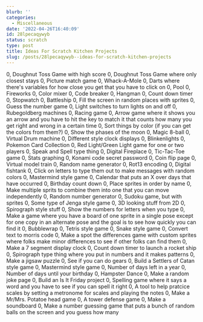 ```yaml
---
blurb: ''
categories:
  - Miscellaneous
date: '2022-04-26T16:40:09'
id: 28lpecaqywyb
status: scratch
type: post
title: Ideas For Scratch Kitchen Projects
slug: /posts/28lpecaqywyb--ideas-for-scratch-kitchen-projects
---
```



0, Doughnut Toss Game with high score
0, Doughnut Toss Game where only closest stays
0, Picture match game
0, Whack-A-Mole
0, Darts where there's variables for how close you get that you have to click on
0, Pool
0, Fireworks
0, Color mixer
0, Code breaker
0, Hangman
0, Count down timer
0, Stopwatch
0, Battleship
0, Fill the screen in random places with sprites
0, Guess the number game
0, Light switches to turn lights on and off
0, Rubegoldberg machines
0, Racing game
0, Arrow game where it shows you an arrow and you have to hit the key to match it that counts how many you get right and wrong in a certain time
0, Sort things by color (if you can get the colors from them?)
0, Show the phases of the moon
0, Magic 8-ball
0, Virtual Drum machine
0, Different style clock displays
0, Blinkenlights
0, Pokemon Card Collection
0, Red Light/Green Light game for one or two players
0, Speak and Spell type thing
0, Digital Fireplace
0, Tic-Tac-Toe game
0, Stats graphing
0, Konami code secret password
0, Coin flip page
0, Virtual model train
0, Random name generator
0, Rot13 encoding
0, Digital fishtank
0, Click on letters to type them out to make messages with random colors
0, Mastermind style game
0, Calendar that puts an X over days that have occurred
0, Birthday count down
0, Place sprites in order by name
0, Make multiple sprits to combine them into one that you can move independently
0, Random number generator
0, Sudoku game, but with sprites
0, Some type of Jenga style game 
0, 3D looking stuff from 2D
0, Spirograph style stuff
0, Show the numbers for letters when you type
0, Make a game where you have a board of one sprite in a single pose except for one copy in an alternate pose and the goal is to see how quickly you can find it
0, Bubblewrap
0, Tetris style game
0, Snake style game
0, Convert text to morris code
0, Make a spot the differences game with custom sprites where folks make minor differences to see if other folks can find them
0, Make a 7 segment display clock
0, Count down timer to launch a rocket ship
0, Spirograph type thing where you put in numbers and it makes patterns
0, Make a jigsaw puzzle
0, See if you can do gears
0, Build a Settlers of Catan style game
0, Mastermind style game
0, Number of days left in a year
0, Number of days until your birthday
0, Hampster Dance
0, Make a random joke page
0, Build an Is It Friday project
0, Spelling game where it says a word and you have to see if you can spell it right
0, A tool to help pratcice scales by setting a metronome for scales and playing the notes
0, Make a Mr/Mrs. Potatoe head game
0, A tower defense game
0, Make a soundboard
0, Make a number guessing game that puts a bunch of random balls on the screen and you guess how many






